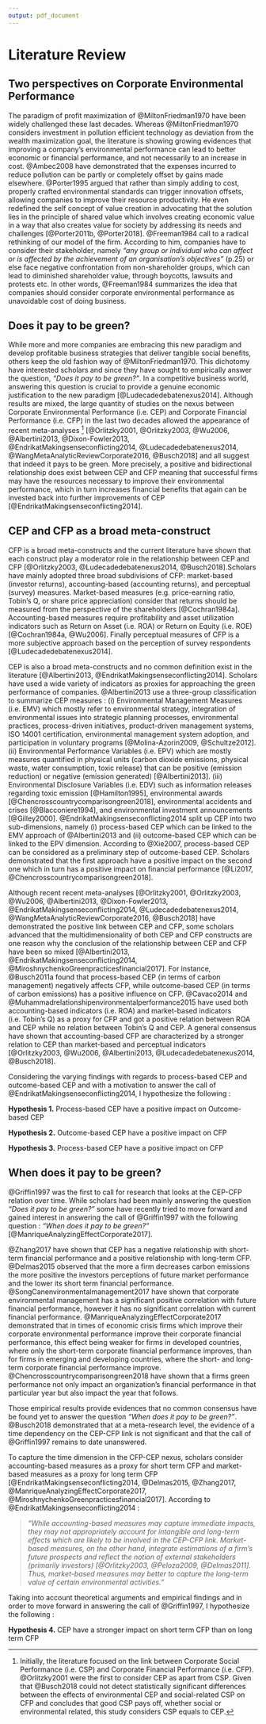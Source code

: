 ```yaml
---
output: pdf_document
---
```



# Literature Review


## Two perspectives on Corporate Environmental Performance

The paradigm of profit maximization of @MiltonFriedman1970 have been widely challenged these last decades. Whereas @MiltonFriedman1970 considers investment in pollution efficient technology as deviation from the wealth maximization goal, the literature is showing growing evidences that improving a company's environmental performance can lead to better economic or financial performance, and not necessarily to an increase in cost. @Ambec2008 have demonstrated that the expenses incurred to reduce pollution can be partly or completely offset by gains made elsewhere. @Porter1995 argued that rather than simply adding to cost, properly crafted environmental standards can trigger innovation offsets, allowing companies to improve their resource productivity. He even redefined the self concept of value creation in advocating that the solution lies in the principle of shared value which involves creating economic value in a way that also creates value for society by addressing its needs and challenges [@Porter2011b, @Porter2018]. @Freeman1984 call to a radical rethinking of our model of the firm. According to him, companies have to consider their stakeholder, namely *"any group or individual who can affect or is affected by the achievement of an organisation's objectives"* (p.25) or else face negative confrontation from non-shareholder groups, which can lead to diminished shareholder value, through boycotts, lawsuits and protests etc. In other words,  @Freeman1984 summarizes the idea that companies should consider corporate environmental performance as unavoidable cost of doing business.


## Does it pay to be green?

While more and more companies are embracing this new paradigm and develop profitable business strategies that deliver tangible social benefits, others keep the old fashion way of @MiltonFriedman1970. This dichotomy have interested scholars and since they have sought to empirically answer the question, *"Does it pay to be green?"*. In a competitive business world, answering this question is crucial to provide a genuine economic justification to the new paradigm [@Ludecadedebatenexus2014]. Although results are mixed, the large quantity of studies on the nexus between Corporate Environmental Performance (i.e. CEP) and Corporate Financial Performance (i.e. CFP) in the last two decades allowed the appearance of recent meta-analyses [^1]  [@Orlitzky2001, @Orlitzky2003, @Wu2006, @Albertini2013, @Dixon-Fowler2013, @EndrikatMakingsenseconflicting2014, @Ludecadedebatenexus2014, @WangMetaAnalyticReviewCorporate2016, @Busch2018] and all suggest that indeed it pays to be green. More precisely, a positive and bidirectional relationship does exist between CEP and CFP meaning that successful firms may have the resources necessary to improve their environmental performance, which in turn increases financial benefits that again can be invested back into further improvements of CEP [@EndrikatMakingsenseconflicting2014].

[^1]: Initially, the literature focused on the link between Corporate Social Performance (i.e. CSP) and Corporate Financial Performance (i.e. CFP). @Orlitzky2001 were the first to consider CEP as apart from CSP. Given that @Busch2018 could not detect statistically significant differences between the effects of environmental CEP and social-related CSP on CFP and concludes that good CSP pays off, whether social or environmental related, this study considers CSP equals to CEP. 


## CEP and CFP as a broad meta-construct

CFP is a broad meta-constructs and the current literature have shown that each construct play a moderator role in the relationship between CEP and CFP [@Orlitzky2003, @Ludecadedebatenexus2014, @Busch2018].Scholars have mainly adopted three broad subdivisions of CFP: market-based (investor returns), accounting-based (accounting returns), and perceptual (survey) measures. Market-based measures (e.g. price-earning ratio, Tobin's Q, or share price appreciation) consider that returns should be measured from the perspective of the shareholders [@Cochran1984a]. Accounting-based measures require profitability and asset utilization indicators such as Return on Asset (i.e. ROA) or Return on Equity (i.e. ROE) [@Cochran1984a, @Wu2006]. Finally perceptual measures of CFP is a more subjective approach based on the perception of survey respondents [@Ludecadedebatenexus2014]. 

CEP is also a broad meta-constructs and no common definition exist in the literature [@Albertini2013, @EndrikatMakingsenseconflicting2014]. Scholars have used a wide variety of indicators as proxies for approaching the green performance of companies. @Albertini2013 use a three-group classification to summarize CEP measures : (i) Environmental Management Measures (i.e. EMV) which mostly refer to environmental strategy, integration of environmental issues into strategic planning processes, environmental practices, process-driven initiatives, product-driven management systems, ISO 14001 certification, environmental management system adoption, and participation in voluntary programs [@Molina-Azorin2009, @Schultze2012]. (ii) Environmental Performance Variables (i.e. EPV) which are mostly measures quantified in physical units (carbon dioxide emissions, physical waste, water consumption, toxic release) that can be positive (emission reduction) or negative (emission generated) [@Albertini2013]. (iii) Environmental Disclosure Variables (i.e. EDV) such as information releases regarding toxic emission [@Hamilton1995], environmental awards [@Chencrosscountrycomparisongreen2018], environmental accidents and crises [@Blacconiere1994], and environmental investment announcements [@Gilley2000]. @EndrikatMakingsenseconflicting2014 split up CEP into two sub-dimensions, namely (i) process-based CEP which can be linked to the EMV approach of @Albertini2013 and (ii) outcome-based CEP which can be linked to the EPV dimension. According to @Xie2007, process-based CEP can be considered as a preliminary step of outcome-based CEP. Scholars demonstrated that the first approach have a positive impact on the second one which in turn has a positive impact on financial performance [@Li2017, @Chencrosscountrycomparisongreen2018]. 

Although recent recent meta-analyses [@Orlitzky2001, @Orlitzky2003, @Wu2006, @Albertini2013, @Dixon-Fowler2013, @EndrikatMakingsenseconflicting2014, @Ludecadedebatenexus2014, @WangMetaAnalyticReviewCorporate2016, @Busch2018] have demonstrated the positive link between CEP and CFP, some scholars advanced that the multidimensionality of both CEP and CFP constructs are one reason why the conclusion of the relationship between CEP and CFP have been so mixed [@Albertini2013, @EndrikatMakingsenseconflicting2014, @MiroshnychenkoGreenpracticesfinancial2017]. For instance, @Busch2011a  found that process-based CEP (in terms of carbon management) negatively affects CFP, while outcome-based CEP (in terms of carbon emissions) has a positive influence on CFP. @Cavaco2014 and @Muhammadrelationshipenvironmentalperformance2015 have used both accounting-based indicators (i.e. ROA) and market-based indicators (i.e. Tobin's Q) as a proxy for CFP and got a positive relation between ROA and CEP while no relation between Tobin's Q and CEP. A general consensus have shown that accounting-based CFP are characterized by a stronger relation to CEP than market-based and perceptual indicators [@Orlitzky2003, @Wu2006, @Albertini2013, @Ludecadedebatenexus2014, @Busch2018]. 

Considering the varying findings with regards to process-based CEP and outcome-based CEP and with a motivation to answer the call of @EndrikatMakingsenseconflicting2014, I hypothesize the following :



**Hypothesis 1.** Process-based CEP have a positive impact on Outcome-based CEP

**Hypothesis 2.** Outcome-based CEP have a positive impact on CFP

**Hypothesis 3.** Process-based CEP have a positive impact on CFP

<!-- citation from endrikat et al 2013 : 

> the varying findings with regard to processbased CEP and outcome-based CEP call for further research. Similarly, the somewhat counterintuitive finding of a stronger relationship for accounting-based measures of CFP for studies measuring both constructs concurrently clearly warrants further investigations.

## Green Initatives as a preliminary step of CEP

Within the scope of CEP, the therm *green initiatives* has emerged from the literature. Green initiatives is a term used to describe a set of actions undertaken by a firm with aim to minimize the negative environmental effects associated with the entire life cycle of its products or services starting from design of the product, acquisition of raw materials, and product use, up to the final disposal of the product [@Nicholls2012, @Zhu2004].@Ramus2002 points out three types of green initiatives, namely those that decrease the environmental impact of the  company, those that solve environmental problems of the company and those that develop a more eco-efficient services. Besides he highlights that green initiatives occur at all levels within companies, resulting from creative ideas from managers, office personnel, blue-collar workers, or other types of employees. Scholars demonstrated that green initiatives have a positive impact on green performance, which in turn has a positive impact on financial performance [@Li2017, @Chencrosscountrycomparisongreen2018]. 
-->


## When does it pay to be green?

@Griffin1997 was the first to call for research that looks at the CEP-CFP relation over time. While scholars had been mainly answering the  question *"Does it pay to be green?"* some have recently tried to move forward and gained interest in answering the call of @Griffin1997 with the following question : *"When does it pay to be green?"* [@ManriqueAnalyzingEffectCorporate2017]. 

@Zhang2017 have shown that CEP has a negative relationship with short-term financial performance and a positive relationship with long-term CFP. @Delmas2015 observed that the more a firm decreases carbon emissions the more positive the investors perceptions of future market performance and the lower its short term financial performance. @SongCanenvironmentalmanagement2017 have shown that corporate environmental management has a significant positive correlation with future financial performance, however it has no significant correlation with current financial performance. @ManriqueAnalyzingEffectCorporate2017 demonstrated that in times of economic crisis firms which improve their corporate environmental performance improve their corporate financial performance, this effect being weaker for firms in developed countries, where only the short-term corporate financial performance improves, than for firms in emerging and developing countries, where the short- and long-term corporate financial performance improve. @Chencrosscountrycomparisongreen2018 have shown that a firms green performance not only impact an organization's financial performance in that particular year but also impact the year that follows.

Those empirical results provide evidences that no common consensus have be found yet to answer the question *"When does it pay to be green?"*. @Busch2018 demonstrated that at a meta-research level, the evidence of a time dependency on the CEP-CFP link is not significant and that the call of @Griffin1997 remains to date unanswered. 

To capture the time dimension in the CFP-CEP nexus, scholars consider accounting-based measures as a proxy for short term CFP and market-based measures as a proxy for long term CFP [@EndrikatMakingsenseconflicting2014, @Delmas2015, @Zhang2017, @ManriqueAnalyzingEffectCorporate2017, @MiroshnychenkoGreenpracticesfinancial2017]. According to @EndrikatMakingsenseconflicting2014 : 


> *"While accounting-based measures may capture immediate impacts, they may not appropriately account for intangible and long-term effects which are likely to be involved in the CEP-CFP link. Market-based measures, on the other hand, integrate estimations of a firm's future prospects and reflect the notion of external stakeholders (primarily investors) [@Orlitzky2003, @Peloza2009, @Delmas2011]. Thus, market-based measures may better to capture the long-term value of certain environmental activities."*



Taking into account theoretical arguments and empirical findings and in order to move forward in answering the call of @Griffin1997, I hypothesize the following :


**Hypothesis 4.** CEP have a stronger impact on short term CFP than on long term CFP










